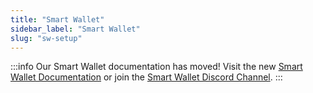 ```yaml
---
title: "Smart Wallet"
sidebar_label: "Smart Wallet"
slug: "sw-setup"
---
```



:::info
Our Smart Wallet documentation has moved! Visit the new [Smart Wallet Documentation](https://www.smartwallet.dev/) or join the [Smart Wallet Discord Channel](https://discord.gg/W6RSQQuP8X).
:::

<FeedbackWidget />

